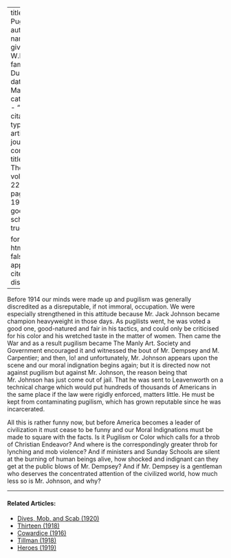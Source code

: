 
---
title: 'About Pugilists'
author:
  - name:
      given: W.E.B.
      family: Du Bois
date: Mar. 1921
categories: 
  - ""
citation: 
  type: article-journal
  container-title: The Crisis
  volume: 22
  issue: 5
  page: 198-199
google-scholar: true

format:
  html:
    toc: false
    appendix-cite-as: display
---



Before 1914 our minds were made up and pugilism was generally discredited as a disreputable, if not immoral, occupation. We were especially strengthened in this attitude because Mr. Jack Johnson became champion heavyweight in those days. As pugilists went, he was voted a good one, good-natured and fair in his tactics, and could only be criticised for his color and his wretched taste in the matter of women. Then came the War and as a result pugilism became The Manly Art. Society and Government encouraged it and witnessed the bout of Mr. Dempsey and M. Carpentier; and then, lo! and unfortunately, Mr. Johnson appears upon the
scene and our moral indignation begins again; but it is directed now not against pugilism but against Mr. Johnson, the reason being that Mr. Johnson has just come out of jail. That he was sent to Leavenworth on a technical charge which would put hundreds of thousands of Americans in the same place if the law were rigidly enforced, matters little. He must be kept from contaminating pugilism, which has grown reputable since he was incarcerated.

All this is rather funny now, but before America becomes a leader of civilization it must cease to be funny and our Moral Indignations must be made to square with the facts. Is it Pugilism or Color which calls for a throb of Christian Endeavor? And where is the correspondingly greater throb for lynching and mob violence? And if ministers and Sunday Schools are silent at the burning of human beings alive, how shocked and indignant can they get at the public blows of Mr. Dempsey? And if Mr. Dempsey is a gentleman who deserves the concentrated attention of the civilized world, how much less so is Mr. Johnson, and why?

<!-- Similar articles start here -->

<hr>
#### Related Articles:

* [Dives, Mob, and Scab (1920)](/Volumes/19/05/dives.html)
* [Thirteen (1918)](/Volumes/15/03/thirteen.html)
* [Cowardice (1916)](/Volumes/12/06/cowardice.html)
* [Tillman (1918)](/Volumes/16/04/tillman.html)
* [Heroes (1919)](/Volumes/19/01/heroes.html)

<!-- Similar articles end here -->